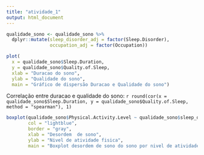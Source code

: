 ```yaml
---
title: "atividade_1"
output: html_document
---
```

```r
qualidade_sono <- qualidade_sono %>%
  dplyr::mutate(sleep_disorder_adj = factor(Sleep.Disorder),
                occupation_adj = factor(Occupation))
```

```r
plot(
  x = qualidade_sono$Sleep.Duration, 
  y = qualidade_sono$Quality.of.Sleep,
  xlab = "Duracao do sono",
  ylab = "Qualidade do sono",
  main = "Gráfico de dispersão Duracao e Qualidade do sono")
```

Correlação entre duracao e qualidade do sono: `r round(cor(x = qualidade_sono$Sleep.Duration, y = qualidade_sono$Quality.of.Sleep, method = "spearman"), 1)`


```r
boxplot(qualidade_sono$Physical.Activity.Level ~ qualidade_sono$sleep_disorder_adj,
        col = "lightblue",
        border = "gray",
        xlab = "Desordem  de sono",
        ylab = "Nivel de atividade fisica",
        main = "Boxplot desordem de sono do sono por nivel de atividade fisica")
```


